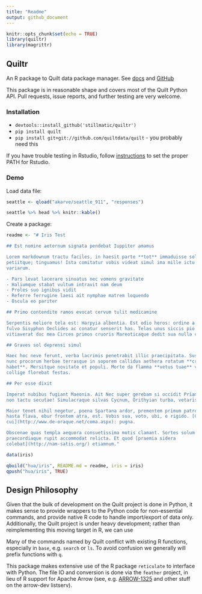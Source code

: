 ```yaml
---
title: "Readme"
output: github_document
---
```


```r
knitr::opts_chunk$set(echo = TRUE)
library(quiltr)
library(magrittr)
```

## Quiltr

An R package to Quilt data package manager. See [docs](https://docs.quiltdata.com/) and [GitHub](https://github.com/quiltdata/quilt)

This package is in reasonable shape and covers most of the Quilt Python API. Pull requests, issue reports, and further testing are very welcome.

### Installation

* `devtools::install_github('stillmatic/quiltr')`
* `pip install quilt`
* `pip install git+git://github.com/quiltdata/quilt` - you probably need this

If you have trouble testing in Rstudio, follow [instructions](https://stackoverflow.com/questions/31121645/rstudio-shows-a-different-path-variable) to set the proper PATH for Rstudio.

### Demo

Load data file:

```r
seattle <- qload("akarve/seattle_911", "responses")
```

```r
seattle %>% head %>% knitr::kable()
```

Create a package:

```r
readme <- "# Iris Test

## Est nomine aeternum signata pendebat Iuppiter amamus

Lorem markdownum tractu faciles, in haesit parte **tot** immaduisse solis
petiitque; tinguamus! Ista comitatur vobis videat simul ima mille ictu infelix
variarum.

- Pars levat lacerare sinuatus nec vomens gravitate
- Haliumque stabat vultum intravit nam deum
- Proles suo ignibus vidit
- Referre ferrugine laesi ait nymphae matrem loquendo
- Oscula eo pariter

## Primo contendite ramos evocat cervum tulit medicamine

Serpentis meliore tela est: Harpyia albentia. Est odio heros: ordine a Lacinia
fulvo Sisyphon Oeclides ac conatur senserit has. Telas unus siccis pio parere
vitiaverat duc mea Circes primos cruoris Mareoticaque dedit sua nulla coniunx.

## Graves sol deprensi simul

Haec hoc neve ferunt, verba lacrimis penetrabit illic praecipitata. Sustinet dum
nunc procorum herbae terrasque in soporem callidus aethera rotatum **credensque
habet**. Mersitque novitate et populi. Morte da flamma **vetus tuae** velamenta
collige florebat festas.

## Per esse dixit

Imperat nubibus fugiant Maeonia. Ait Nec super gerebam si occidit Priami videor;
non tactu secutae! Simulacraque silvas Cycnum, Orithyian turba, vetaris.

Maior tenet nihil negetur, poena Spartana ardor, prementem primum patremque *ut*
hasta flava, ebur frontem atra, est. Vobis sua, voto, ubi, e rigido. [Cum
cui](http://www.de-oraque.net/coma.aspx): pugna.

Obscenae quas templa aequora consuetissima motis clamant. Sortes solum
praecordiaque rupit accommodat relicta. Et quod [praemia sidera
colebat](http://nam-satis.org/) etiamnum."

data(iris)
```

```r
qbuild("hua/iris", README.md = readme, iris = iris)
qpush("hua/iris", TRUE)
```

## Design Philosophy

Given that the bulk of development on the Quilt project is done in Python, it makes sense to provide wrappers to the Python code for non-essential commands, and provide native R code to handle import/export of data only. Additionally, the Quilt project is under heavy development; rather than reimplementing this moving target in R, we can use 

Many of the commands named by Quilt conflict with existing R functions, especially in `base`, e.g. `search` or `ls`. To avoid confusion we generally will prefix functions with `q`. 

This package makes extensive use of the R package `reticulate` to interface with Python. The file IO and conversion is done via the `feather` project, in lieu of R support for Apache Arrow (see, e.g. [ARROW-1325](https://issues.apache.org/jira/browse/ARROW-1325) and other stuff on the arrow-dev listserv).

